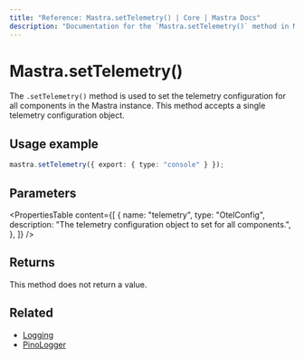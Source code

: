 ```yaml
---
title: "Reference: Mastra.setTelemetry() | Core | Mastra Docs"
description: "Documentation for the `Mastra.setTelemetry()` method in Mastra, which sets the telemetry configuration for all components."
---
```


# Mastra.setTelemetry()

The `.setTelemetry()` method is used to set the telemetry configuration for all components in the Mastra instance. This method accepts a single telemetry configuration object.

## Usage example

```typescript copy
mastra.setTelemetry({ export: { type: "console" } });
```

## Parameters

<PropertiesTable
  content={[
    {
      name: "telemetry",
      type: "OtelConfig",
      description: "The telemetry configuration object to set for all components.",
    },
  ]}
/>

## Returns

This method does not return a value.

## Related

- [Logging](/docs/observability/logging)
- [PinoLogger](/reference/observability/logging/pino-logger)
